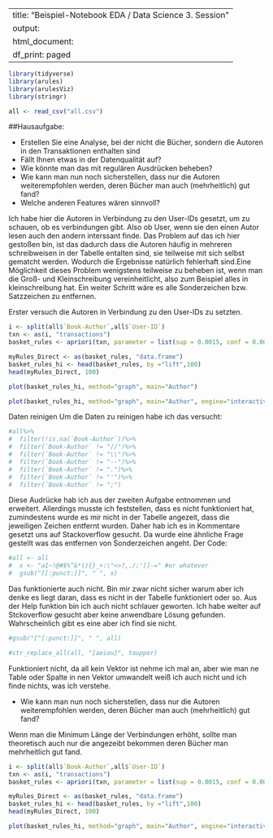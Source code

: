 
---
title: "Beispiel-Notebook EDA / Data Science 3. Session"
output:
  html_document:
    df_print: paged
---



```r
library(tidyverse)
library(arules)
library(arulesViz)
library(stringr)
```


```r
all <- read_csv("all.csv")
```


##Hausaufgabe:

- Erstellen Sie eine Analyse, bei der nicht die Bücher, sondern die Autoren in den Transaktionen enthalten sind
- Fällt Ihnen etwas in der Datenqualität auf?
- Wie könnte man das mit regulären Ausdrücken beheben?
- Wie kann man nun noch sicherstellen, dass nur die Autoren weiterempfohlen werden, deren Bücher man auch (mehrheitlich) gut fand?
- Welche anderen Features wären sinnvoll?


Ich habe hier die Autoren in Verbindung zu den User-IDs gesetzt, um zu schauen, ob es verbindungen gibt. Also ob User, wenn sie den einen Autor lesen auch den andern interssant finde. Das Problem auf das ich hier gestoßen bin, ist das dadurch dass die Autoren häufig in mehreren schreibweisen in der Tabelle entalten sind, sie teilweise mit sich selbst gematcht werden. Wodurch die Ergebnisse natürlich fehlerhaft sind.Eine Möglichkeit dieses Problem wenigstens teilweise zu beheben ist, wenn man die Groß- und Kleinschreibung vereinheitlicht, also zum Beispiel alles in kleinschreibung hat. Ein weiter Schritt wäre es alle Sonderzeichen bzw. Satzzeichen zu entfernen.

Erster versuch die Autoren in Verbindung zu den User-IDs zu setzten.
```r
i <- split(all$`Book-Author`,all$`User-ID`)
txn <- as(i, "transactions")
basket_rules <- apriori(txn, parameter = list(sup = 0.0015, conf = 0.0001, minlen=2, target="rules"))
```
```r
myRules_Direct <- as(basket_rules, "data.frame")
basket_rules_hi <- head(basket_rules, by ="lift",100)
head(myRules_Direct, 100)
```


```r
plot(basket_rules_hi, method="graph", main="Author")
```


```r
plot(basket_rules_hi, method="graph", main="Author", engine="interactive")
```

Daten reinigen
Um die Daten zu reinigen habe ich das versucht:
```r
#all%>%
#  filter(!is.na(`Book-Author`))%>%
#  filter(`Book-Author` != "//")%>%
#  filter(`Book-Author` != "\\")%>%
#  filter(`Book-Author` != "--")%>%
#  filter(`Book-Author` != ".")%>%
#  filter(`Book-Author` != "'")%>%
#  filter(`Book-Author` != ";")
```
Diese Audrücke hab ich aus der zweiten Aufgabe entnommen und erweitert.
Allerdings musste ich feststellen, dass es nicht funktioniert hat, zumindestens wurde es mir nicht in der Tabelle angezeit, dass die jeweiligen Zeichen entfernt wurden. Daher hab ich es in Kommentare gesetzt uns auf Stackoverflow gesucht.
Da wurde eine ähnliche Frage gestellt was das entfernen von Sonderzeichen angeht. Der Code:
```r
#all <- all
#  x <- "a1~!@#$%^&*(){}_+:\"<>?,./;'[]-=" #or whatever
#  gsub("[[:punct:]]", " ", x)
```
Das funktionierte auch nicht. Bin mir zwar nicht sicher warum aber ich denke es liegt daran, dass es nicht in der Tabelle funktioniert oder so. Aus der Help funktion bin ich auch nicht schlauer geworten. Ich habe weiter auf Stckoverflow gesucht aber keine anwendbare Lösung gefunden. Wahrscheinlich gibt es eine aber ich find sie nicht. 

```r
#gsub("[^[:punct:]]", " ", all)
```

```r
#str_replace_all(all, "[aeiou]", toupper)
```

Funktioniert nicht, da all kein Vektor ist nehme ich mal an, aber wie man ne Table oder Spalte in nen Vektor umwandelt weiß ich auch nicht und ich finde nichts, was ich verstehe.

- Wie kann man nun noch sicherstellen, dass nur die Autoren weiterempfohlen werden, deren Bücher man auch (mehrheitlich) gut fand?

Wenn man die Minimum Länge der Verbindungen erhöht, sollte man theoretisch auch nur die angezeibt bekommen deren Bücher man mehrheitlich gut fand.

```r
i <- split(all$`Book-Author`,all$`User-ID`)
txn <- as(i, "transactions")
basket_rules <- apriori(txn, parameter = list(sup = 0.0015, conf = 0.0001, minlen=4, target="rules"))
```


```r
myRules_Direct <- as(basket_rules, "data.frame")
basket_rules_hi <- head(basket_rules, by ="lift",100)
head(myRules_Direct, 100)
```

```r
plot(basket_rules_hi, method="graph", main="Author", engine="interactive")
```